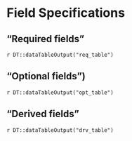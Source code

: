 # Field Specifications

## "Required fields"
`r DT::dataTableOutput("req_table")`

## "Optional fields")
`r DT::dataTableOutput("opt_table")`

## "Derived fields" 
`r DT::dataTableOutput("drv_table")`

